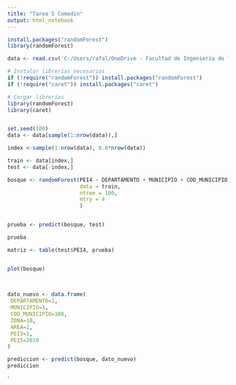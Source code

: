 ```yaml
---
title: "Tarea 5 Comodin"
output: html_notebook
---
```

 


```r

install.packages("randomForest")
library(randomForest)

data <- read.csv('C:/Users/rafal/OneDrive - Facultad de Ingeniería de la Universidad de San Carlos de Guatemala/Escritorio/db_csv_/MIGRACION_BDP.csv', sep=",")


```


```r
# Instalar librerías necesarias
if (!require("randomForest")) install.packages("randomForest")
if (!require("caret")) install.packages("caret")

# Cargar librerías
library(randomForest)
library(caret)


set.seed(100)
data <- data[sample(1:nrow(data)),]

index <-sample(1:nrow(data), 0.8*nrow(data))

train <- data[index,]
test <- data[-index,]

bosque <- randomForest(PEI4 ~ DEPARTAMENTO + MUNICIPIO + COD_MUNICIPIO + ZONA + AREA +PEI3 + PEI5,
                       data = train,
                       ntree = 100,
                       mtry = 4
                       )


prueba <- predict(bosque, test)

prueba

matriz <- table(test$PEI4, prueba)


plot(bosque)
 
 

dato_nuevo <- data.frame(
 DEPARTAMENTO=1,
 MUNICIPIO=1,
 COD_MUNICIPIO=108,
 ZONA=10,
 AREA=1,
 PEI3=1,
 PEI5=2019
)

prediccion <- predict(bosque, dato_nuevo)
prediccion

```


`